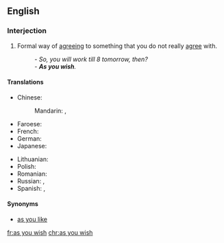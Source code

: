==English==

===Interjection===
{{en-interj|head=[[as]] [[you]] [[wish]]}}

# Formal way of [[agreeing]] to something that you do not really [[agree]] with.
#: ''- So, you will work till 8 tomorrow, then?<br>- '''As you wish'''.''

====Translations====
{{trans-top|as you wish}}
* Chinese:
*: Mandarin: {{t|cmn|如你所願|sc=Hani}}, {{t|cmn|如你所愿|tr=rú nǐ suǒ yuàn|sc=Hani}}
* Faroese: {{t|fo|sum tú vilt}}
* French: {{t+|fr|à volonté}}
* German: {{t|de|wie Sie es wünschen}}
* Japanese: {{t|ja|どうぞお望みの様に|tr=どうぞおのぞみのように, dōzo o-nozomi no yōni|sc=Jpan}}
{{trans-mid}}
* Lithuanian: {{t|lt|kaĩp nóri}}
* Polish: {{t|pl|jak uważasz}}
* Romanian: {{t|ro|cum vreți Dumneavoastră}}
* Russian: {{t|ru|как вам угодно|sc=Cyrl|tr=kak vam ugódno}}, {{t|ru|как хотите|tr=kak xotíte|sc=Cyrl}}
* Spanish: {{t|es|como quiera}}, {{t|es|como desee}}
{{trans-bottom}}

====Synonyms====
* {{sense|accept while withholding agreement}} [[as you like]]

[[fr:as you wish]]
[[chr:as you wish]]